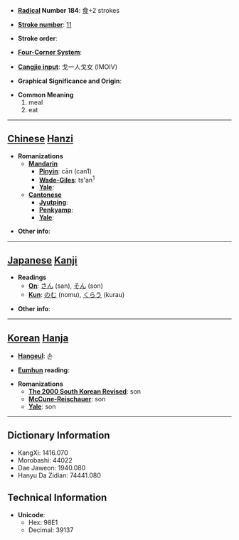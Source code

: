* '''[[Wiktionary:Chinese radical index| Radical]] Number 184''': [[Wiktionary:Chinese radical index 食|食]]+2 strokes

* '''[[Wiktionary:Chinese total strokes index|Stroke number]]''': [[Wiktionary:Chinese total strokes index 11|11]]

* '''Stroke order''': 

* '''[[Wiktionary:Chinese four corner index|Four-Corner System]]''': 

* '''[[Wiktionary:Chinese Cangjie index|Cangjie input]]''': 戈一人戈女 (IMOIV)

* '''Graphical Significance and Origin''': 

* '''Common Meaning'''
*#meal
*# eat


----

== [[Chinese]] [[Hanzi]] ==

* '''Romanizations'''
** '''[[Mandarin]]'''
*** '''[[Pinyin]]''': cān (can1)
*** '''[[Wade-Giles]]''': ts'an<sup>1</sup>
*** '''[[Yale]]''': 
** '''[[Cantonese]]'''
*** '''[[Jyutping]]''':
*** '''[[Penkyamp]]''': 
*** '''[[Yale]]''': 

* '''Other info''': 

----

== [[Japanese]] [[Kanji]] ==

* '''Readings'''
** '''[[On]]''': [[さん]] (san), [[そん]] (son)
** '''[[Kun]]''': [[のむ]] (nomu), [[くらう]] (kurau)

* '''Other info''':  

----

== [[Korean]] [[Hanja]] ==

* '''[[Hangeul]]''': 손

* '''[[Eumhun]] reading''': 

* '''Romanizations'''
** '''[[The 2000 South Korean Revised Romanization|The 2000 South Korean Revised]]''': son
** '''[[McCune-Reischauer]]''': son
** '''[[Yale]]''': son

----

== Dictionary Information ==

* KangXi: 1416.070
* Morobashi: 44022
* Dae Jaweon: 1940.080
* Hanyu Da Zidian: 74441.080

== Technical Information ==

* '''Unicode''':
** Hex: 98E1
** Decimal: 39137